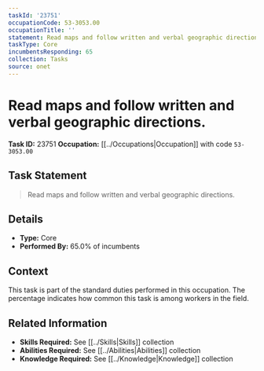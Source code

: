 ```yaml
---
taskId: '23751'
occupationCode: 53-3053.00
occupationTitle: ''
statement: Read maps and follow written and verbal geographic directions.
taskType: Core
incumbentsResponding: 65
collection: Tasks
source: onet
---
```

# Read maps and follow written and verbal geographic directions.

**Task ID:** 23751
**Occupation:** [[../Occupations|Occupation]] with code `53-3053.00`

## Task Statement

> Read maps and follow written and verbal geographic directions.

## Details

- **Type:** Core
- **Performed By:** 65.0% of incumbents

## Context

This task is part of the standard duties performed in this occupation. The percentage indicates how common this task is among workers in the field.

## Related Information

- **Skills Required:** See [[../Skills|Skills]] collection
- **Abilities Required:** See [[../Abilities|Abilities]] collection
- **Knowledge Required:** See [[../Knowledge|Knowledge]] collection
